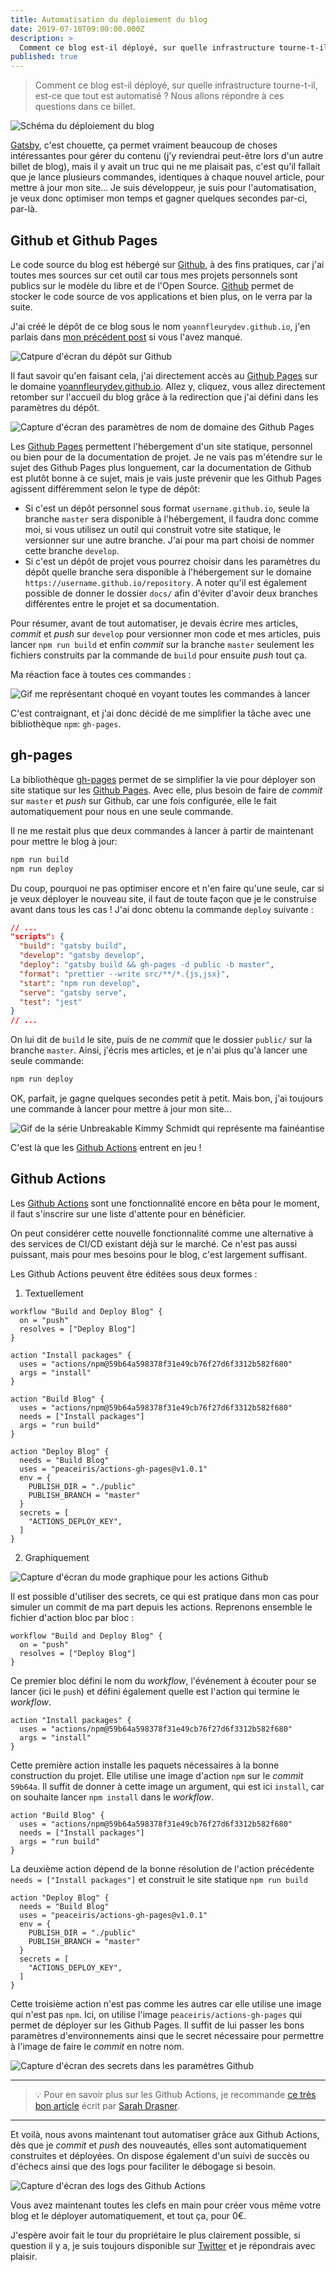 ---
title: Automatisation du déploiement du blog
date: 2019-07-10T09:00:00.000Z
description: >
  Comment ce blog est-il déployé, sur quelle infrastructure tourne-t-il, est-ce que tout est automatisé ? Nous allons répondre à ces questions dans ce billet.
published: true
---

> Comment ce blog est-il déployé, sur quelle infrastructure tourne-t-il, est-ce
> que tout est automatisé ? Nous allons répondre à ces questions dans ce billet.

![Schéma du déploiement du blog](./blog-deployment.png)

[Gatsby], c'est chouette, ça permet vraiment beaucoup de choses intéressantes
pour gérer du contenu (j'y reviendrai peut-être lors d'un autre billet de blog),
mais il y avait un truc qui ne me plaisait pas, c'est qu'il fallait que je lance
plusieurs commandes, identiques à chaque nouvel article, pour mettre à jour mon
site... Je suis développeur, je suis pour l'automatisation, je veux donc
optimiser mon temps et gagner quelques secondes par-ci, par-là.

## Github et Github Pages

Le code source du blog est hébergé sur [Github], à des fins pratiques, car j'ai
toutes mes sources sur cet outil car tous mes projets personnels sont publics
sur le modèle du libre et de l'Open Source. [Github] permet de stocker le code
source de vos applications et bien plus, on le verra par la suite.

J'ai créé le dépôt de ce blog sous le nom `yoannfleurydev.github.io`, j'en
parlais dans [mon précédent post](../mise-en-place-de-ce-blog) si vous l'avez
manqué.

![Catpure d'écran du dépôt sur Github](./repository-name.jpg)

Il faut savoir qu'en faisant cela, j'ai directement accès au [Github Pages] sur
le domaine [yoannfleurydev.github.io](https://yoannfleurydev.github.io). Allez
y, cliquez, vous allez directement retomber sur l'accueil du blog grâce à la
redirection que j'ai défini dans les paramètres du dépôt.

![Capture d'écran des paramètres de nom de domaine des Github Pages](./repository-settings-domain.png)

Les [Github Pages] permettent l'hébergement d'un site statique, personnel ou
bien pour de la documentation de projet. Je ne vais pas m'étendre sur le sujet
des Github Pages plus longuement, car la documentation de Github est plutôt
bonne à ce sujet, mais je vais juste prévenir que les Github Pages agissent
différemment selon le type de dépôt:

- Si c'est un dépôt personnel sous format `username.github.io`, seule la branche
  `master` sera disponible à l'hébergement, il faudra donc comme moi, si vous
  utilisez un outil qui construit votre site statique, le versionner sur une
  autre branche. J'ai pour ma part choisi de nommer cette branche `develop`.
- Si c'est un dépôt de projet vous pourrez choisir dans les paramètres du dépôt
  quelle branche sera disponible à l'hébergement sur le domaine
  `https://username.github.io/repository`. A noter qu'il est également possible
  de donner le dossier `docs/` afin d'éviter d'avoir deux branches différentes
  entre le projet et sa documentation.

Pour résumer, avant de tout automatiser, je devais écrire mes articles, _commit_
et _push_ sur `develop` pour versionner mon code et mes articles, puis lancer
`npm run build` et enfin _commit_ sur la branche `master` seulement les fichiers
construits par la commande de `build` pour ensuite _push_ tout ça.

Ma réaction face à toutes ces commandes :

![Gif me représentant choqué en voyant toutes les commandes à lancer](./choque.gif)

C'est contraignant, et j'ai donc décidé de me simplifier la tâche avec une
bibliothèque `npm`: `gh-pages`.

## gh-pages

La bibliothèque [gh-pages] permet de se simplifier la vie pour déployer son site
statique sur les [Github Pages]. Avec elle, plus besoin de faire de _commit_ sur
`master` et _push_ sur Github, car une fois configurée, elle le fait
automatiquement pour nous en une seule commande.

Il ne me restait plus que deux commandes à lancer à partir de maintenant pour
mettre le blog à jour:

```sh
npm run build
npm run deploy
```

Du coup, pourquoi ne pas optimiser encore et n'en faire qu'une seule, car si je
veux déployer le nouveau site, il faut de toute façon que je le construise
avant dans tous les cas ! J'ai donc obtenu la commande `deploy` suivante :

```json {5}
// ...
"scripts": {
  "build": "gatsby build",
  "develop": "gatsby develop",
  "deploy": "gatsby build && gh-pages -d public -b master",
  "format": "prettier --write src/**/*.{js,jsx}",
  "start": "npm run develop",
  "serve": "gatsby serve",
  "test": "jest"
}
// ...
```

On lui dit de `build` le site, puis de ne _commit_ que le dossier `public/` sur
la branche `master`. Ainsi, j'écris mes articles, et je n'ai plus qu'à lancer
une seule commande:

```sh {1}
npm run deploy
```

OK, parfait, je gagne quelques secondes petit à petit. Mais bon, j'ai toujours
une commande à lancer pour mettre à jour mon site...

![Gif de la série Unbreakable Kimmy Schmidt qui représente ma fainéantise](https://media.giphy.com/media/FdmPbRxNRGNvq/giphy.gif)

C'est là que les [Github Actions] entrent en jeu !

## Github Actions

Les [Github Actions] sont une fonctionnalité encore en bêta pour le moment, il
faut s'inscrire sur une liste d'attente pour en bénéficier.

On peut considérer cette nouvelle fonctionnalité comme une alternative à des
services de CI/CD existant déjà sur le marché. Ce n'est pas aussi puissant, mais
pour mes besoins pour le blog, c'est largement suffisant.

Les Github Actions peuvent être éditées sous deux formes :

1. Textuellement

```
workflow "Build and Deploy Blog" {
  on = "push"
  resolves = ["Deploy Blog"]
}

action "Install packages" {
  uses = "actions/npm@59b64a598378f31e49cb76f27d6f3312b582f680"
  args = "install"
}

action "Build Blog" {
  uses = "actions/npm@59b64a598378f31e49cb76f27d6f3312b582f680"
  needs = ["Install packages"]
  args = "run build"
}

action "Deploy Blog" {
  needs = "Build Blog"
  uses = "peaceiris/actions-gh-pages@v1.0.1"
  env = {
    PUBLISH_DIR = "./public"
    PUBLISH_BRANCH = "master"
  }
  secrets = [
    "ACTIONS_DEPLOY_KEY",
  ]
}
```

2. Graphiquement

![Capture d'écran du mode graphique pour les actions Github](./github-actions-graphical-editor.jpg)

Il est possible d'utiliser des secrets, ce qui est pratique dans mon cas pour
simuler un commit de ma part depuis les actions. Reprenons ensemble le fichier
d'action bloc par bloc :

```
workflow "Build and Deploy Blog" {
  on = "push"
  resolves = ["Deploy Blog"]
}
```

Ce premier bloc défini le nom du _workflow_, l'événement à écouter pour se
lancer (ici le `push`) et défini également quelle est l'action qui termine le
_workflow_.

```
action "Install packages" {
  uses = "actions/npm@59b64a598378f31e49cb76f27d6f3312b582f680"
  args = "install"
}
```

Cette première action installe les paquets nécessaires à la bonne construction
du projet. Elle utilise une image d'action `npm` sur le _commit_ `59b64a`. Il
suffit de donner à cette image un argument, qui est ici `install`, car on
souhaite lancer `npm install` dans le _workflow_.

```
action "Build Blog" {
  uses = "actions/npm@59b64a598378f31e49cb76f27d6f3312b582f680"
  needs = ["Install packages"]
  args = "run build"
}
```

La deuxième action dépend de la bonne résolution de l'action précédente
`needs = ["Install packages"]` et construit le site statique `npm run build`

```
action "Deploy Blog" {
  needs = "Build Blog"
  uses = "peaceiris/actions-gh-pages@v1.0.1"
  env = {
    PUBLISH_DIR = "./public"
    PUBLISH_BRANCH = "master"
  }
  secrets = [
    "ACTIONS_DEPLOY_KEY",
  ]
}
```

Cette troisième action n'est pas comme les autres car elle utilise une image
qui n'est pas `npm`. Ici, on utilise l'image `peaceiris/actions-gh-pages` qui
permet de déployer sur les Github Pages. Il suffit de lui passer les bons
paramètres d'environnements ainsi que le secret nécessaire pour permettre à
l'image de faire le _commit_ en notre nom.

![Capture d'écran des secrets dans les paramètres Github](./github-settings-secrets.jpg)

---

> 💡 Pour en savoir plus sur les Github Actions, je recommande
> [ce très bon article](https://css-tricks.com/introducing-github-actions/)
> écrit par [Sarah Drasner](https://twitter.com/sarah_edo).

---

Et voilà, nous avons maintenant tout automatiser grâce aux Github Actions, dès
que je _commit_ et _push_ des nouveautés, elles sont automatiquement construites
et déployées. On dispose également d'un suivi de succès ou d'échecs ainsi que
des logs pour faciliter le débogage si besoin.

![Capture d'écran des logs des Github Actions](./github-actions-log.jpg)

Vous avez maintenant toutes les clefs en main pour créer vous même votre blog
et le déployer automatiquement, et tout ça, pour 0€.

J'espère avoir fait le tour du propriétaire le plus clairement possible, si
question il y a, je suis toujours disponible sur
[Twitter](https://twitter.com/yoannfleurydev) et je répondrais avec plaisir.

[gatsby]: https://www.gatsbyjs.org/
[github]: https://github.com
[github actions]: https://github.com/features/actions
[github pages]: https://pages.github.com/
[gh-pages]: https://www.npmjs.com/package/gh-pages
